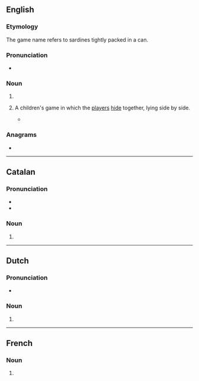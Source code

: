 ==English==

===Etymology===
The game name refers to sardines tightly packed in a can.

===Pronunciation===
* {{rhymes|en|iːnz|s=2}}

===Noun===
{{head|en|noun form}}

# {{plural of|en|sardine}}
# {{lb|en|uncountable}} A children's game in which the [[player]]s [[hide]] together, lying side by side.
#* {{quote-journal|en|date=2020 December 2|author=Paul Bigland|title=My weirdest and wackiest Rover yet|journal=Rail|page=68|text=As the 1857 to Manchester Piccadilly rolls in, I scan the windows and realise there are plenty of spare seats, so I hop aboard. The train is a '221'+'220' combo to allow for social distancing - a luxury on an [[XC]] train as normally you're playing '''sardines''', so I make the most of it.}}

===Anagrams===
* {{anagrams|en|a=adeinrss|aridness}}

----

==Catalan==

===Pronunciation===
* {{ca-IPA}}
* {{audio|ca|LL-Q7026 (cat)-Millars-sardines.wav|Audio (Valencian)}}

===Noun===
{{head|ca|noun form}}

# {{plural of|ca|sardina}}

----

==Dutch==

===Pronunciation===
* {{audio|nl|Nl-sardines.ogg|Audio}}

===Noun===
{{head|nl|noun form}}

# {{plural of|nl|sardine}}

----

==French==

===Noun===
{{head|fr|noun form|g=f}}

# {{plural of|fr|sardine}}